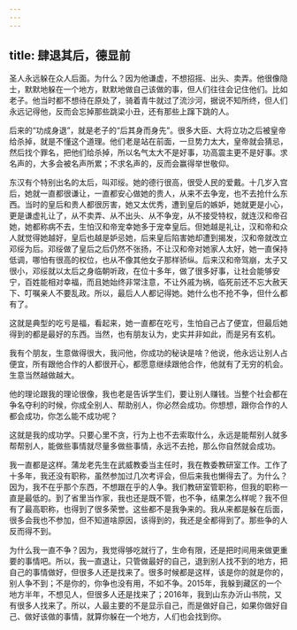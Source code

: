 ```yaml
---
---
---
```

title: 肆退其后，德显前
---




圣人永远躲在众人后面。为什么？因为他谦虚，不想招摇、出头、卖弄。他很像隐士，默默地躲在一个地方，默默地做自己该做的事，但人们往往会记住他们。比如老子。他当时都不想待在原处了，骑着青牛就过了流沙河，据说不知所终，但人们永远记得他，反而会忘掉那些跳梁小丑，还有那些上蹿下跳的人。

后来的“功成身退”，就是老子的“后其身而身先”。很多大臣、大将立功之后被皇帝给杀掉，就是不懂这个道理。他们老是站在前面，一旦势力太大，皇帝就会猜忌，然后找个罪名，把他们给杀掉，所以名气太大不是好事，功高震主更不是好事。求名声的，大多会被名声所累；不求名声的，反而会赢得举世敬仰。

东汉有个特别出名的太后，叫邓绥。她的德行很高，很受人民的爱戴。十几岁入宫后，她就一直都很谦让，一直都安心做她的贵人，从来不去争宠，也不去抢什么东西。当时的皇后和贵人都很厉害，她又太优秀，遭到皇后的嫉妒，她就更是小心，更是谦虚礼让了，从不卖弄、从不出头、从不争宠，从不接受特权，就连汉和帝召她，她都称病不去，生怕汉和帝宠幸她多于宠幸皇后。但她越是礼让，汉和帝和众人就觉得她越好，皇后也越是妒忌她，后来皇后陷害她却遭到揭发，汉和帝就改立邓绥为后。邓绥做了皇后之后仍然不张扬，不让汉和帝对她家人太好，她一直保持低调，哪怕有很高的权位，也从不像其他女子那样骄纵。后来汉和帝驾崩，太子又很小，邓绥就以太后之身临朝听政，在位十多年，做了很多好事，让社会能够安宁，百姓能相对幸福，而且她始终非常注意，不让外戚为祸，临死前还不忘大赦天下、叮嘱亲人不要乱政。所以，最后人人都记得她。她什么也不抢不争，但什么都有了。

这就是典型的吃亏是福，看起来，她一直都在吃亏，生怕自己占了便宜，但最后她得到的都是最好的东西。当然，也有朋友认为，史实并非如此，而是另有玄机。

我有个朋友，生意做得很大，我问他，你成功的秘诀是啥？他说，他永远让别人占便宜，所有跟他合作的人都很开心，都愿意继续跟他合作，他就有了无穷的机会。生意当然越做越大。

他的理论跟我的理论很像，我也老是告诉学生们，要让别人赚钱。当整个社会都在争名夺利的时候，你成全别人、帮助别人，你必然会成功。你想想，跟你合作的人都会成功，你怎么能不成功呢？

这就是我的成功学。只要心里不贪，行为上也不去索取什么，永远是能帮别人就多帮帮别人，能做些事情就尽量多做些事情，永远不去抢，那么你自然就会成功。

我一直都是这样。蒲龙老先生在武威教委当主任时，我在教委教研室工作。工作了十多年，我还没有职称，虽然参加过几次考评会，但后来我也懒得去了。为什么？因为，我不在乎那个东西，不想跟在乎的人争。我们教研室管职称，但我的职称一直是最低的。到了省里当作家，我也还是既不管，也不争，结果怎么样呢？我不但有了最高职称，也得到了很多荣誉。这些都不是我争来的。我从来都是躲在后面，很多会我也不参加，但不知道啥原因，该得到的，我还是全都得到了。那些争的人反而得不到。

为什么我一直不争？因为，我觉得够吃就行了，生命有限，还是把时间用来做更重要的事情吧。所以，我一直退让，只管做最好的自己，退到别人找不到的地方，把自己的事情做好，但很多人还是找来了。很多时候都是这样，该是你的就是你的，别人争不到；不是你的，你争也没有用，不如不争。2015年，我躲到藏区的一个地方半年，不想见人，但很多人还是找来了；2016年，我到山东办沂山书院，又有很多人找来了。所以，人最主要的不是显示自己，而是做好自己，如果你做好自己、做好该做的事情，就算你躲在一个地方，人们也会找到你。